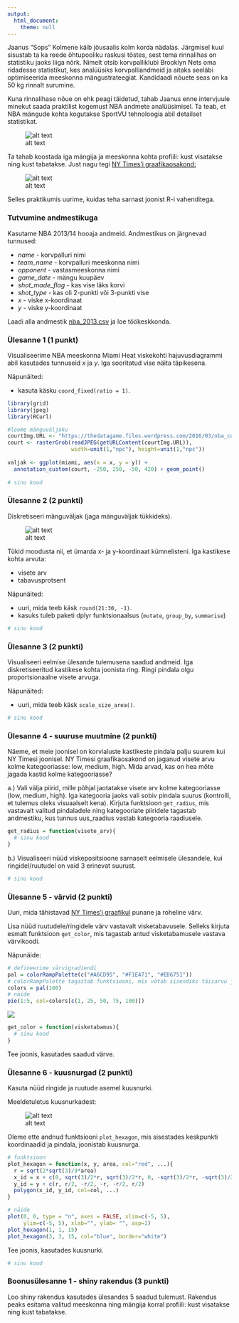 ```yaml
---
output: 
  html_document:
    theme: null
---
```


Jaanus "Sops" Kolmene käib jõusaalis kolm korda nädalas. Järgmisel kuul sisustab ta ka reede õhtupooliku raskusi tõstes, sest tema rinnalihas on statistiku jaoks liiga nõrk. Nimelt otsib korvpalliklubi Brooklyn Nets oma ridadesse statistikut, kes analüüsiks korvpalliandmeid ja aitaks seeläbi optimiseerida meeskonna mängustrateegiat. Kandidaadi nõuete seas on ka 50 kg rinnalt surumine.

Kuna rinnalihase nõue on ehk peagi täidetud, tahab Jaanus enne intervjuule minekut saada praktilist kogemust NBA andmete analüüsimisel. Ta teab, et NBA mängude kohta kogutakse SportVU tehnoloogia abil detailset statistikat.

![alt text](player-tracking-summary.gif "Joonis nba.com lehelt")

Ta tahab koostada iga mängija ja meeskonna kohta profiili: kust visatakse ning kust tabatakse. Just nagu tegi [NY Times'i graafikaosakond:](http://www.nytimes.com/interactive/2012/06/11/sports/basketball/nba-shot-analysis.html)

![alt text](nytimes.png "Näide")

Selles praktikumis uurime, kuidas teha sarnast joonist R-i vahenditega.

### Tutvumine andmestikuga

Kasutame NBA 2013/14 hooaja andmeid. Andmestikus on järgnevad tunnused:

* *name* - korvpalluri nimi
* *team_name* - korvpalluri meeskonna nimi
* *opponent* - vastasmeeskonna nimi
* *game_date* - mängu kuupäev
* *shot_made_flag* - kas vise läks korvi
* *shot_type* - kas oli 2-punkti või 3-punkti vise
* *x* - viske x-koordinaat
* *y* - viske y-koordinaat

Laadi alla andmestik [nba_2013.csv](../data/nba_2013.csv) ja loe töökeskkonda.


### Ülesanne 1 (1 punkt)

Visualiseerime NBA meeskonna Miami Heat viskekohti hajuvusdiagrammi abil kasutades tunnuseid *x* ja *y*. Iga sooritatud vise näita täpikesena. 

Näpunäited: 

* kasuta käsku `coord_fixed(ratio = 1)`.

```r
library(grid) 
library(jpeg) 
library(RCurl)

#loome mänguväljaku
courtImg.URL <- "https://thedatagame.files.wordpress.com/2016/03/nba_court.jpg"
court <- rasterGrob(readJPEG(getURLContent(courtImg.URL)),
                    width=unit(1,"npc"), height=unit(1,"npc"))
                    
valjak <- ggplot(miami, aes(x = x, y = y)) + 
  annotation_custom(court, -250, 250, -50, 420) + geom_point()
  
# sinu kood
```

### Ülesanne 2 (2 punkti)

Diskretiseeri mänguväljak (jaga mänguväljak tükkideks). 

![alt text](diskretiseeritud_manguvaljak.png "Näide")

Tükid moodusta nii, et ümarda x- ja y-koordinaat kümnelisteni. Iga kastikese kohta arvuta:

* visete arv
* tabavusprotsent

Näpunäited: 

* uuri, mida teeb käsk `round(21:30, -1)`.
* kasuks tuleb paketi dplyr funktsionaalsus (`mutate`, `group_by`, `summarise`)

```r
# sinu kood
```

### Ülesanne 3 (2 punkti)

Visualiseeri eelmise ülesande tulemusena saadud andmeid. Iga diskretiseeritud kastikese kohta joonista ring. Ringi pindala olgu proportsionaalne visete arvuga.

Näpunäited: 

* uuri, mida teeb käsk `scale_size_area()`.


```r
# sinu kood
```

### Ülesanne 4 - suuruse muutmine (2 punkti)

Näeme, et meie joonisel on korvialuste kastikeste pindala palju suurem kui NY Timesi joonisel. NY Timesi graafikaosakond on jaganud visete arvu kolme kategooriasse: low, medium, high. Mida arvad, kas on hea mõte jagada kastid kolme kategooriasse?

a.) Vali välja piirid, mille põhjal jaotatakse visete arv kolme kategooriasse (low, medium, high). Iga kategooria jaoks vali sobiv pindala suurus (kontrolli, et tulemus oleks visuaalselt kena). Kirjuta funktsioon `get_radius`, mis vastavalt valitud pindaladele ning kategooriate piiridele tagastab andmestiku, kus tunnus uus_raadius vastab kategooria raadiusele.

```r
get_radius = function(visete_arv){
  # sinu kood
}
```


b.) Visualiseeri nüüd viskepositsioone sarnaselt eelmisele ülesandele, kui ringidel/ruutudel on vaid 3 erinevat suurust.

```r
# sinu kood
```


### Ülesanne 5 - värvid (2 punkti)

Uuri, mida tähistavad [NY Times'i graafikul](http://www.nytimes.com/interactive/2012/06/11/sports/basketball/nba-shot-analysis.html) punane ja roheline värv.

Lisa nüüd ruutudele/ringidele värv vastavalt visketabavusele. Selleks kirjuta esmalt funktsioon `get_color`, mis tagastab antud visketabamusele vastava värvikoodi. 

Näpunäide:

```r
# defineerime värvigradiendi
pal = colorRampPalette(c("#A6CD95", "#F1E471", "#ED6751"))
# colorRampPalette tagastab funktsiooni, mis võtab sisendiks täisarvu ja väljastab vastava arvu värve
colors = pal(100)
# näide
pie(1:5, col=colors[c(1, 25, 50, 75, 100)])

```

![](pie_chart.png)

```r
get_color = function(visketabamus){
  # sinu kood
}
```

Tee joonis, kasutades saadud värve.

### Ülesanne 6 - kuusnurgad (2 punkti)

Kasuta nüüd ringide ja ruutude asemel kuusnurki. 

Meeldetuletus kuusnurkadest:

![alt text](hexagon.png "Näide")

Oleme ette andnud funktsiooni `plot_hexagon`, mis sisestades keskpunkti koordinaadid ja pindala, joonistab kuusnurga.

```r
# funktsioon
plot_hexagon = function(x, y, area, col="red", ...){
  r = sqrt(2*sqrt(3)/9*area)
  x_id = x + c(0, sqrt(3)/2*r, sqrt(3)/2*r, 0, -sqrt(3)/2*r, -sqrt(3)/2*r) 
  y_id = y + c(r, r/2, -r/2, -r, -r/2, r/2)
  polygon(x_id, y_id, col=col, ...)  
}

# näide
plot(0, 0, type = "n", axes = FALSE, xlim=c(-5, 5), 
     ylim=c(-5, 5), xlab="", ylab= "", asp=1)
plot_hexagon(1, 1, 15)
plot_hexagon(3, 3, 15, col="blue", border="white")
```

Tee joonis, kasutades kuusnurki.

```r
# sinu kood
```
### Boonusülesanne 1 - shiny rakendus (3 punkti)

Loo shiny rakendus kasutades ülesandes 5 saadud tulemust. Rakendus peaks esitama valitud meeskonna ning mängija korral profiili: kust visatakse ning kust tabatakse.
